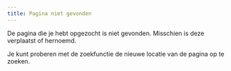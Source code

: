 ```yaml
---
title: Pagina niet gevonden
---
```


De pagina die je hebt opgezocht is niet gevonden. Misschien is deze verplaatst of hernoemd.

Je kunt proberen met de zoekfunctie de nieuwe locatie van de pagina op te zoeken.
